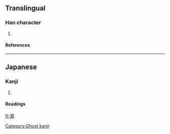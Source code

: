 ==Translingual==
===Han character===
{{Han char|rn=72|rad=日|as=08|sn=12|four=|canj=日中一卜 (ALMY)}}
# {{defn|Han|sort=日08}}
====References====
{{Han ref|kx=0497.311|hdz=21518.041|uh=6683|ud=26243}}

----
==Japanese==
===Kanji===
{{ja-kanji|grade=|rs=日08}}
# {{defn|Japanese}} 
====Readings====
{{ja-readings|on=[[ひ]] (hi)|kun=}}

[[Category:Ghost kanji]]

[[fr:暃]]